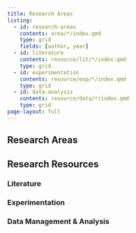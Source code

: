 ```yaml
---
title: Research Areas
listing:
  - id: research-areas
    contents: area/*/index.qmd
    type: grid
    fields: [author, year]
  - id: literature
    contents: resource/lit/*/index.qmd
    type: grid
  - id: experimentation  
    contents: resource/exp/*/index.qmd
    type: grid
  - id: data-analysis
    contents: resource/data/*/index.qmd
    type: grid
page-layout: full
---
```



## Research Areas

::: {#research-areas}
:::

## Research Resources

### Literature

::: {#literature}
:::

### Experimentation

::: {#experimentation}
:::

### Data Management & Analysis

::: {#data-analysis}
:::
